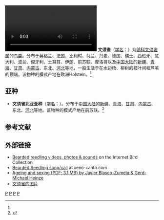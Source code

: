 {{Speciesbox
| image = Panurus biarmicus 2 (Martin Mecnarowski).jpg
| image_caption = 雄鳥
| image2             = Panurus biarmicus 1 (Martin Mecnarowski).jpg
| image2_caption     = 雌鳥
| status = LC
| status_system = IUCN3.1
| status_ref = <ref>{{IUCN|id=22716776 |title=''Panurus biarmicus'' |assessor=BirdLife International |assessor-link=BirdLife International |version=2013.2 |year=2012 |accessdate=26 November 2013}}</ref>
| grandparent_authority = [[Marc_Athanase_Parfait_Oeillet_Des_Murs|Des Murs]], 1860
| parent_authority = [[Carl_Ludwig_Koch|Koch]], 1816
| taxon = Panurus biarmicus
| authority = ([[卡尔·林奈|Linnaeus]], 1758)<ref name=id3408>{{cite web| url =http://www.bioinfo.cn/db05/BjdwSpecies.php?action=view&id=3408| title =文须雀| work =《中国动物物种编目数据库》| publisher =中国科学院微生物研究所| author =中国科学院动物研究所| accessdate =2009-04-04| deadurl =yes| archiveurl =https://web.archive.org/web/20160305073721/http://www.bioinfo.cn/db05/BjdwSpecies.php?action=view&id=3408| archivedate =2016-03-05}}</ref>
| synonyms = * ''Parus biarmicus'' {{small|Linnaeus, 1758}}
}}
[[File:Baardmannetje_in_het_riet-4714647.webm|thumb]]
'''文须雀'''（[[学名|学名]]：{{lang|la|''Panurus biarmicus''}}）为[[鶲科|鶲科]][[文须雀属|文须雀属]]的[[鸟类|鸟类]]。分布于英格兰、法国、比利时、荷兰、丹麦、德国、瑞士、西班牙、意大利、波兰、匈牙利、土耳其、伊朗、前苏联、摩洛哥以及[[中国大陆|中国大陆]]的[[新疆|新疆]]、[[青海|青海]]、[[甘肃|甘肃]]、[[内蒙古|内蒙古]]、东北、[[河北|河北]]等地，一般生活于在水边杨、柳树的枝叶间和芦苇的顶端。该物种的模式产地在欧洲Holstein。<ref name=id3408/>

==亚种==
*'''文须雀北亚亚种'''（[[学名|学名]]：{{lang|la|''Panurus biarmicus russicus''}}）。分布于[[中国大陆|中国大陆]]的[[新疆|新疆]]、[[青海|青海]]、[[甘肃|甘肃]]、[[内蒙古|内蒙古]]、东北、[[河北|河北]]等地。该物种的模式产地在前苏联。<ref name=id3409>{{cite web| url =http://www.bioinfo.cn/db05/BjdwSpecies.php?action=view&id=3409| title =文须雀北亚亚种| work =《中国动物物种编目数据库》| publisher =中国科学院微生物研究所| author =中国科学院动物研究所| accessdate =2009-04-04| deadurl =yes| archiveurl =https://web.archive.org/web/20160305035807/http://www.bioinfo.cn/db05/BjdwSpecies.php?action=view&id=3409| archivedate =2016-03-05}}</ref>

== 参考文献 ==
{{reflist}}

==外部链接==
{{Commons|Panurus biarmicus}}
*[http://ibc.lynxeds.com/species/bearded-parrotbill-panurus-biarmicus Bearded reedling videos, photos & sounds] {{Wayback|url=http://ibc.lynxeds.com/species/bearded-parrotbill-panurus-biarmicus |date=20160303234301 }} on the Internet Bird Collection
*[https://www.xeno-canto.org/species/Panurus-biarmicus Bearded Reedling song/call] {{Wayback|url=https://www.xeno-canto.org/species/Panurus-biarmicus |date=20201111140255 }} at xeno-canto.com
*[https://web.archive.org/web/20141202063718/http://aulaenred.ibercaja.es/wp-content/uploads/388_BeardedReedlingP._biarmicus.pdf Ageing and sexing (PDF; 3.1 MB) by Javier Blasco-Zumeta & Gerd-Michael Heinze]
* [https://pic.birdnet.cn/atlas//202010/29/143453cljawpk2il2le0y0.jpg 文须雀的图片]
{{Taxonbar}}
[[Category:文须雀属|P]]
[[Category:鶲科|P]]
[[Category:单种属鸟类|P]]
[[Category:1758年描述的鸟类|P]]